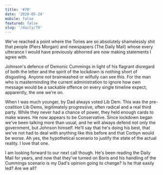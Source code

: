 ```yaml
---
title: '#70'
date: '2020-05-24'
mobile: false
featured: false
slug: '/daily/70'
---
```


We've reached a point where the Tories are so absolutely shamelessly shit that people (Piers Morgan) and newspapers (The Daily Mail) whose every utterance I would have previously abhorred are now making statements I agree with.

Johnson's defence of Demonic Cummings in light of his flagrant disregard of both the letter and the spirit of the lockdown is nothing short of disgusting. Anyone not brainwashed or wilfully can see this. For the man who is masterminding the current administration to ignore how own message would be a sackable offence on every single timeline expect, apparently, the one we're on.

When I was much younger, by Dad always voted Lib Dem. This was the pre-coalition Lib Dems, legitimately progressive, often radical and a real third party. While they never had a chance of power, they held enough cards to make waves. He now appears to be Conservative. Since lockdown began we've been talking more than usual, and he will always defend not only the government, but Johnson himself. He'll say that he's doing his best, that we've not had to deal with anything like this before and that Corbyn would be worse. Ah yes, the hypothetical scenario to justify the state of the actual reality. I love that one.

I am looking forward to our next call though. He's been reading the Daily Mail for years, and now that they've turned on Boris and his handling of the Cummings scenario is my Dad's opinion going to change? Is he that easily led? Are we all?
